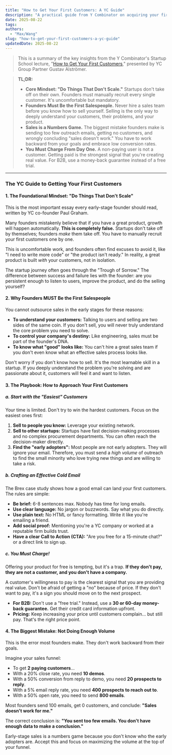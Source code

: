 ```yaml
---
title: "How to Get Your First Customers: A YC Guide"
description: "A practical guide from Y Combinator on acquiring your first customers. Learn the 'Do Things That Don't Scale' mindset, why founders must sell, and the #1 mistake to avoid."
date: 2025-08-22
tags:
authors:
  - "Max/Wang"
slug: "how-to-get-your-first-customers-a-yc-guide"
updatedDate: 2025-08-22
---
```


> This is a summary of the key insights from the Y Combinator's Startup School lecture, "[How to Get Your First Customers](https://www.youtube.com/watch?v=hyYCn_kAngI)," presented by YC Group Partner Gustav Alströmer.

> **TL;DR:**
>
> * **Core Mindset: "Do Things That Don't Scale."** Startups don't take off on their own. Founders must manually recruit every single customer. It's uncomfortable but mandatory.
> * **Founders Must Be the First Salespeople.** Never hire a sales team before you know how to sell yourself. Selling is the only way to deeply understand your customers, their problems, and your product.
> * **Sales is a Numbers Game.** The biggest mistake founders make is sending too few outreach emails, getting no customers, and wrongly concluding "sales doesn't work." You have to work backward from your goals and embrace low conversion rates.
> * **You Must Charge From Day One.** A non-paying user is not a customer. Getting paid is the strongest signal that you're creating real value. For B2B, use a money-back guarantee instead of a free trial.

***

### **The YC Guide to Getting Your First Customers**

#### **1. The Foundational Mindset: "Do Things That Don't Scale"**

This is the most important essay every early-stage founder should read, written by YC co-founder Paul Graham.

Many founders mistakenly believe that if you have a great product, growth will happen automatically. **This is completely false.** Startups don't take off by themselves; founders *make* them take off. You have to manually recruit your first customers one by one.

This is uncomfortable work, and founders often find excuses to avoid it, like "I need to write more code" or "the product isn't ready." In reality, a great product is built *with* your customers, not in isolation.

The startup journey often goes through the "Trough of Sorrow." The difference between success and failure lies with the founder: are you persistent enough to listen to users, improve the product, and do the selling yourself?

#### **2. Why Founders MUST Be the First Salespeople**

You cannot outsource sales in the early stages for these reasons:

* **To understand your customers:** Talking to users and selling are two sides of the same coin. If you don't sell, you will never truly understand the core problem you need to solve.
* **To control your company's destiny:** Like engineering, sales must be part of the founder's DNA.
* **To know what "good" looks like:** You can't hire a great sales team if you don't even know what an effective sales process looks like.

Don't worry if you don't know how to sell. It's the most learnable skill in a startup. If you deeply understand the problem you're solving and are passionate about it, customers will feel it and want to listen.

#### **3. The Playbook: How to Approach Your First Customers**

##### **a. Start with the "Easiest" Customers**

Your time is limited. Don't try to win the hardest customers. Focus on the easiest ones first:

1.  **Sell to people you know:** Leverage your existing network.
2.  **Sell to other startups:** Startups have fast decision-making processes and no complex procurement departments. You can often reach the decision-maker directly.
3.  **Find the "early adopters":** Most people are not early adopters. They will ignore your email. Therefore, you must send a *high volume* of outreach to find the small minority who love trying new things and are willing to take a risk.

##### **b. Crafting an Effective Cold Email**

The Brex case study shows how a good email can land your first customers. The rules are simple:

* **Be brief:** 6-8 sentences max. Nobody has time for long emails.
* **Use clear language:** No jargon or buzzwords. Say what you do directly.
* **Use plain text:** No HTML or fancy formatting. Write it like you're emailing a friend.
* **Add social proof:** Mentioning you're a YC company or worked at a reputable firm builds trust.
* **Have a clear Call to Action (CTA):** "Are you free for a 15-minute chat?" or a direct link to sign up.

##### **c. You Must Charge!**

Offering your product for free is tempting, but it's a trap.
**If they don't pay, they are not a customer, and you don't have a company.**

A customer's willingness to pay is the clearest signal that you are providing real value. Don't be afraid of getting a "no" because of price. If they don't want to pay, it's a sign you should move on to the next prospect.

* **For B2B:** Don't use a "free trial." Instead, use a **30 or 60-day money-back guarantee.** Get their credit card information upfront.
* **Pricing:** Keep increasing your price until customers complain... but still pay. That's the right price point.

#### **4. The Biggest Mistake: Not Doing Enough Volume**

This is the error most founders make. They don't work backward from their goals.

Imagine your sales funnel:
* To get **2 paying customers**...
* With a 20% close rate, you need **10 demos**.
* With a 50% conversion from reply to demo, you need **20 prospects to reply**.
* With a 5% email reply rate, you need **400 prospects to reach out to**.
* With a 50% open rate, you need to send **800 emails**.

Most founders send 100 emails, get 0 customers, and conclude: **"Sales doesn't work for me."**

The correct conclusion is: **"You sent too few emails. You don't have enough data to make a conclusion."**

Early-stage sales is a numbers game because you don't know who the early adopters are. Accept this and focus on maximizing the volume at the top of your funnel.

